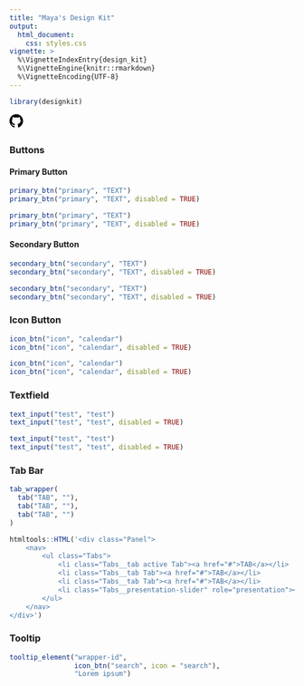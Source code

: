 ```yaml
---
title: "Maya's Design Kit"
output: 
  html_document:
    css: styles.css
vignette: >
  %\VignetteIndexEntry{design_kit}
  %\VignetteEngine{knitr::rmarkdown}
  %\VignetteEncoding{UTF-8}
---
```


```r
library(designkit)
```

<div class="github-icon"><a href="https://github.com/MayaGans/my_designkit"><svg class="github-svg" xmlns="http://www.w3.org/2000/svg" width="24" height="24" viewBox="0 0 24 24"><path d="M12 0c-6.626 0-12 5.373-12 12 0 5.302 3.438 9.8 8.207 11.387.599.111.793-.261.793-.577v-2.234c-3.338.726-4.033-1.416-4.033-1.416-.546-1.387-1.333-1.756-1.333-1.756-1.089-.745.083-.729.083-.729 1.205.084 1.839 1.237 1.839 1.237 1.07 1.834 2.807 1.304 3.492.997.107-.775.418-1.305.762-1.604-2.665-.305-5.467-1.334-5.467-5.931 0-1.311.469-2.381 1.236-3.221-.124-.303-.535-1.524.117-3.176 0 0 1.008-.322 3.301 1.23.957-.266 1.983-.399 3.003-.404 1.02.005 2.047.138 3.006.404 2.291-1.552 3.297-1.23 3.297-1.23.653 1.653.242 2.874.118 3.176.77.84 1.235 1.911 1.235 3.221 0 4.609-2.807 5.624-5.479 5.921.43.372.823 1.102.823 2.222v3.293c0 .319.192.694.801.576 4.765-1.589 8.199-6.086 8.199-11.386 0-6.627-5.373-12-12-12z"/></svg></a></div>

## {.tabset}

### Buttons

#### Primary Button

```r
primary_btn("primary", "TEXT")
primary_btn("primary", "TEXT", disabled = TRUE)
```

```r
primary_btn("primary", "TEXT")
primary_btn("primary", "TEXT", disabled = TRUE)
```

#### Secondary Button

```r
secondary_btn("secondary", "TEXT")
secondary_btn("secondary", "TEXT", disabled = TRUE)
```

```r
secondary_btn("secondary", "TEXT")
secondary_btn("secondary", "TEXT", disabled = TRUE)
```

### Icon Button 

```r
icon_btn("icon", "calendar")
icon_btn("icon", "calendar", disabled = TRUE)
```

```r
icon_btn("icon", "calendar")
icon_btn("icon", "calendar", disabled = TRUE)
```

### Textfield

```r
text_input("test", "test")
text_input("test", "test", disabled = TRUE)
```

```r
text_input("test", "test")
text_input("test", "test", disabled = TRUE)
```

### Tab Bar

```r
tab_wrapper(
  tab("TAB", ""),
  tab("TAB", ""),
  tab("TAB", "")
)
```


```r
htmltools::HTML('<div class="Panel">
	<nav>
		<ul class="Tabs">
			<li class="Tabs__tab active Tab"><a href="#">TAB</a></li>
			<li class="Tabs__tab Tab"><a href="#">TAB</a></li>
			<li class="Tabs__tab Tab"><a href="#">TAB</a></li>
			<li class="Tabs__presentation-slider" role="presentation"></li>
		</ul>
	</nav>
</div>')
```

<script>
var tabs = document.getElementsByClassName('Tab');

Array.prototype.forEach.call(tabs, function(tab) {
	tab.addEventListener('click', setActiveClass);
});

function setActiveClass(evt) {
	Array.prototype.forEach.call(tabs, function(tab) {
		tab.classList.remove('active');
	});
	
	evt.currentTarget.classList.add('active');
}
</script>

<style>
 .Panel__body {
	 background-color: #f2f2f2;
	 padding: 10px 20px;
}
 .Tabs {
	 position: relative;
	 background-color: #fff;
	 margin: 0;
	 padding: 0;
	 list-style: none;
	 width: max-content;
}
 .Tabs:after {
	 content: ' ';
	 display: table;
	 clear: both;
}
 .Tabs__tab {
	 float: left;
	 width: 33.333%;
	 text-align: center;
}
 .Tabs__tab:first-child.active ~ .Tabs__presentation-slider {
	 transform: translateX(0) scaleX(0.333);
}
 .Tabs__tab:nth-child(2).active ~ .Tabs__presentation-slider {
	 transform: translateX(33.333%) scaleX(0.333);
}
 .Tabs__tab:nth-child(3).active ~ .Tabs__presentation-slider {
	 transform: translateX(calc(33.333% * 2)) scaleX(0.333);
}
 .Tabs__presentation-slider {
	 position: absolute;
	 bottom: 0;
	 left: 0;
	 width: 100%;
	 height: 2px;
	 background-color: var(--primary);
	 transform-origin: 0 0;
	 transition: transform 0.25s;
}
 .Tab {
	 font-weight: 600;
}

 .Tab > a {
	 display: block;
	 padding: 10px 12px;
	 text-decoration: none;
	 color: darkgray;
	 transition: color 0.15s;
}
 .Tab.active > a {
	 color: var(--primary);
	 text-decoration: none;
}
 .Tab:hover > a {
	 color: var(--primary);
	 background-color: var(--secondary);
	 text-decoration: none;
}
</style>

### Tooltip

```r
tooltip_element("wrapper-id", 
                icon_btn("search", icon = "search"),
                "Lorem ipsum")
```